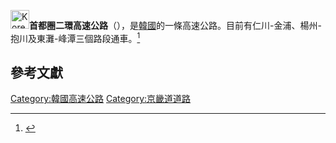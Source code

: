 {{Infobox road
|marker_image=[[File:Korea_Expressway_No.400.svg|100px]]
|alternate_name=首都圈二環高速公路
|map=
|length_km= 
|established=
|direction=
|terminus_a= 
|cities=[[仁川廣域市|仁川廣域市]]、[[金浦市|金浦市]]、[[楊州市|楊州市]]、[[抱川市|抱川市]]、[[烏山市|烏山市]]、[[華城市|華城市]]
|junction=[[File:Korea_Expressway_No.29.svg|30px]][[世宗抱川高速公路|世宗抱川高速公路]]<br>[[File:Korea_Expressway_No.1.svg|30px]][[京釜高速公路|京釜高速公路]]<br>[[File:Korea_Expressway_No.17.svg|30px]][[平澤華城高速公路|平澤華城高速公路]]<br>[[File:Korea_Expressway_No.171.svg|30px]][[烏山華城高速公路|烏山華城高速公路]]<br>[[File:Korea_Expressway_No.17.svg|30px]][[水原文山高速公路|水原文山高速公路]]<br>
|terminus_b= 
}}
{{Infobox Korean name
|hangul=수도권제2순환고속도로
|hanja={{linktext|首|都|圈|第|二|循|環|高|速|道|路}}
|mr=Sutokwŏn Che I Sunhwan Kosok Toro
|rr=Sudogwon Je I Sunhwan Gosok Doro
}}

[[File:Korea_Expressway_No.400.svg|30px]]'''首都圈二環高速公路'''（{{kor|諺=수도권제2순환고속도로|漢=首都圈第二循環高速道路|羅=Sudogwon Je I Sunhwan gosokdoro|f=y}}），是[[韓國|韓國]]的一條高速公路。目前有仁川-金浦、楊州-抱川及東灘-峰潭三個路段通車。<ref name="金融新闻">{{cite news
|publisher=[[金融新聞|金融新聞]]
|date=2009年10月29日
|title=봉담∼동탄，평택∼화성 고속도로 오늘 개통
|url=http://www.fnnews.com/view?ra=Sent0701m_View&corp=fnnews&arcid=091028224757&cDateYear=2009&cDateMonth=10&cDateDay=29
|accessdate=2010年3月16日
|archive-date=2014年3月8日
|archive-url=https://web.archive.org/web/20140308194318/http://www.fnnews.com/view?ra=Sent0701m_View&corp=fnnews&arcid=091028224757&cDateYear=2009&cDateMonth=10&cDateDay=29
|dead-url=no
}}</ref>

==參考文獻==
<div class="references-small">
<references></references>
</div>
{{ROK expressways}}
[[Category:韓國高速公路|Category:韓國高速公路]]
[[Category:京畿道道路|Category:京畿道道路]]